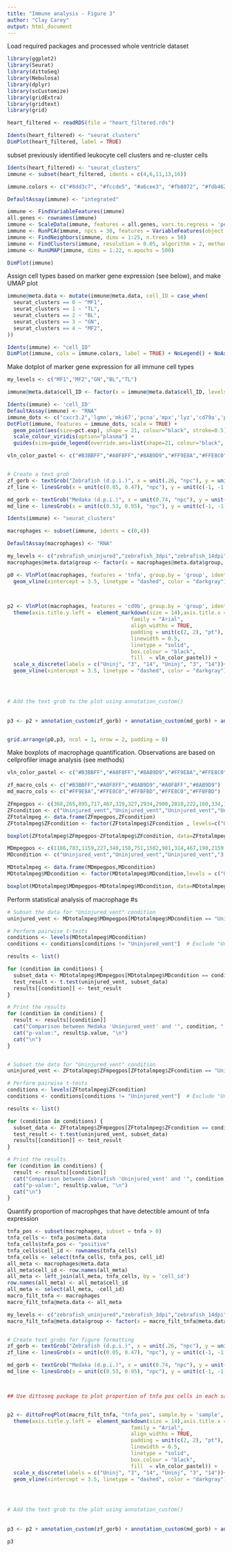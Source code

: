 ```yaml
---
title: "Immune analysis - Figure 3"
author: "Clay Carey"
output: html_document
---
```


Load required packages and processed whole ventricle dataset
```r
library(ggplot2)
library(Seurat)
library(dittoSeq)
library(Nebulosa)
library(dplyr)
library(scCustomize)
library(gridExtra)
library(gridtext)
library(grid)

heart_filtered <- readRDS(file = "heart_filtered.rds")

```


```r
Idents(heart_filtered) <- "seurat_clusters"
DimPlot(heart_filtered, label = TRUE)
```
subset previously identified leukocyte cell clusters and re-cluster cells 
```r
Idents(heart_filtered) <- "seurat_clusters"
immune <- subset(heart_filtered, idents = c(4,6,11,13,16))

immune.colors <- c("#8dd3c7", "#fccde5", "#a6cee3", "#fb8072", "#fdb462", "#b3de69", "#d9d9d9", "#bc80bd", "#ccebc5", "#ffed6f", "#8b8b8b")

DefaultAssay(immune) <- "integrated"

immune <- FindVariableFeatures(immune)
all.genes <- rownames(immune)
immune <- ScaleData(immune, features = all.genes, vars.to.regress = 'percent.mt')
immune <- RunPCA(immune, npcs = 30, features = VariableFeatures(object = immune))
immune <- FindNeighbors(immune, dims = 1:25, n.trees = 50)
immune <- FindClusters(immune, resolution = 0.05, algorithm = 2, method = 'igraph')
immune <- RunUMAP(immune, dims = 1:22, n.epochs = 500)

DimPlot(immune)

```

Assign cell types based on marker gene expression (see below), and make UMAP plot
```r

immune@meta.data <- mutate(immune@meta.data, cell_ID = case_when(
  seurat_clusters == 0 ~ "MF1",
  seurat_clusters == 1 ~ "TL",
  seurat_clusters == 2 ~ "BL",
  seurat_clusters == 3 ~ "GN",
  seurat_clusters == 4 ~ "MF2",
))

Idents(immune) <- "cell_ID"
DimPlot(immune, cols = immune.colors, label = TRUE) + NoLegend() + NoAxes()
```
Make dotplot of marker gene expression for all immune cell types
```r
my_levels <- c("MF1","MF2","GN","BL","TL")

immune@meta.data$cell_ID <- factor(x = immune@meta.data$cell_ID, levels = my_levels)

Idents(immune) <- 'cell_ID'
DefaultAssay(immune) <- "RNA"
immune_dots <- c("cxcr3.2",'lgmn','mki67','pcna','mpx','lyz','cd79a','pax5','lck','zap70')
DotPlot(immune, features = immune_dots, scale = TRUE) +
  geom_point(aes(size=pct.exp), shape = 21, colour="black", stroke=0.5) +
  scale_colour_viridis(option="plasma") +
  guides(size=guide_legend(override.aes=list(shape=21, colour="black", fill="white"))) + theme(axis.text.x =    element_text(angle =45,hjust = 1)) + theme(legend.title = element_text( size = 8))

```





```r
vln_color_pastel <- c("#B3BBFF","#A0F8FF","#8AB9D9","#FF9E8A","#FFE8C0","#FFBFBD")


# Create a text grob
zf_gorb <- textGrob("Zebrafish (d.p.i.)", x = unit(.26, "npc"), y = unit(-1.4, "cm"), just = "center", gp = gpar(fontsize = 16))
zf_line <- linesGrob(x = unit(c(0.05, 0.47), "npc"), y = unit(c(-1, -1), "cm"), gp = gpar(col = "black", lwd = 3))

md_gorb <- textGrob("Medaka (d.p.i.)", x = unit(0.74, "npc"), y = unit(-1.4, "cm"), just = "center", gp = gpar(fontsize = 16))
md_line <- linesGrob(x = unit(c(0.53, 0.95), "npc"), y = unit(c(-1, -1), "cm"), gp = gpar(col = "black", lwd = 3))

Idents(immune) <- "seurat_clusters"

macrophages <- subset(immune, idents = c(0,4))

DefaultAssay(macrophages) <- "RNA"

my_levels <- c("zebrafish_uninjured","zebrafish_3dpi","zebrafish_14dpi","medaka_uninjured","medaka_3dpi","medaka_14dpi")
macrophages@meta.data$group <- factor(x = macrophages@meta.data$group, levels = my_levels)

p0 <- VlnPlot(macrophages, features = 'tnfa', group.by = 'group', idents = c(0,4), cols = vln_color_pastel, pt.size = 0.0 ) +NoLegend() + theme(axis.title.y.left =  element_markdown(size = 14), plot.margin = margin(3,1,0,1, "cm"), axis.title.x = element_blank(), plot.title = element_blank(), axis.text.x = element_blank())+
  geom_vline(xintercept = 3.5, linetype = "dashed", color = "darkgray") + ylab("macrophage tnfa")


  
p2 <- VlnPlot(macrophages, features = 'cd9b', group.by = 'group', idents =  c(0,4), cols = vln_color_pastel, pt.size = 0.0 ) + NoLegend()  +
  theme(axis.title.y.left =  element_markdown(size = 14),axis.title.x = element_blank(),plot.margin = margin(1,1,1.5,1, "cm"), plot.title = element_blank(), axis.text.x = element_markdown(angle = 0, hjust = 0.5, size = 14, color = "black",
                                        family = "Arial",
                                        align_widths = TRUE,
                                        padding = unit(c(2, 2), "pt"),
                                        linewidth = 0.5,
                                        linetype = "solid",
                                        box.colour = "black",
                                        fill  = vln_color_pastel)) +
  scale_x_discrete(labels = c("Uninj", "3", "14", "Uninj", "3", "14"))+
  geom_vline(xintercept = 3.5, linetype = "dashed", color = "darkgray")  + ylab("Macrophage cd9b")




# Add the text grob to the plot using annotation_custom()
 
  
p3 <- p2 + annotation_custom(zf_gorb) + annotation_custom(md_gorb) + annotation_custom(zf_line) + annotation_custom(md_line) + coord_cartesian(clip = 'off')


grid.arrange(p0,p3, ncol = 1, nrow = 2, padding = 0)
```
Make boxplots of macrophage quantification. Observations are based on cellprofiler image analysis (see methods)
```r

vln_color_pastel <- c("#B3BBFF","#A0F8FF","#8AB9D9","#FF9E8A","#FFE8C0","#FFBFBD")

zf_macro_cols <- c("#B3BBFF","#A0F8FF","#8AB9D9","#A0F8FF","#8AB9D9")
md_macro_cols <- c("#FF9E8A","#FFE8C0","#FFBFBD","#FFE8C0","#FFBFBD")

ZFmpegpos <- c(368,265,895,717,467,319,327,2934,2900,2810,222,160,334,1311,2332,2405)
ZFcondition <- c("Uninjured_vent","Uninjured_vent","Uninjured_vent","Uninjured_vent","3 d.p.i_vent","3 d.p.i_vent","3 d.p.i_vent","3 d.p.i_scar","3 d.p.i_scar","3 d.p.i_scar","14 d.p.i_vent","14 d.p.i_vent","14 d.p.i_vent","14 d.p.i_scar","14 d.p.i_scar","14 d.p.i_scar")
ZFtotalmpeg <- data.frame(ZFmpegpos,ZFcondition)
ZFtotalmpeg$ZFcondition <- factor(ZFtotalmpeg$ZFcondition , levels=c("Uninjured_vent", "3 d.p.i_vent","14 d.p.i_vent","3 d.p.i_scar","14 d.p.i_scar"))

boxplot(ZFtotalmpeg$ZFmpegpos~ZFtotalmpeg$ZFcondition, data=ZFtotalmpeg, main = "Zebrafish",xlab="Condition",ylab="Number of mpeg+ cells/mm^2", col=zf_macro_cols,ylim = c(0,3000))

MDmpegpos <- c(1186,783,1159,227,340,150,751,1502,981,314,467,190,2159,1426,786)
MDcondition <- c("Uninjured_vent","Uninjured_vent","Uninjured_vent","3 d.p.i_vent","3 d.p.i_vent","3 d.p.i_vent","3 d.p.i_scar","3 d.p.i_scar","3 d.p.i_scar","14 d.p.i_vent","14 d.p.i_vent","14 d.p.i_vent","14 d.p.i_scar","14 d.p.i_scar","14 d.p.i_scar")

MDtotalmpeg <- data.frame(MDmpegpos,MDcondition)
MDtotalmpeg$MDcondition <- factor(MDtotalmpeg$MDcondition,levels = c("Uninjured_vent", "3 d.p.i_vent","14 d.p.i_vent","3 d.p.i_scar","14 d.p.i_scar"))

boxplot(MDtotalmpeg$MDmpegpos~MDtotalmpeg$MDcondition, data=MDtotalmpeg, main = "Medaka",xlab="Condition",ylab="Number of mpeg+ cells/mm^2", col=md_macro_cols,ylim = c(0,3000)) 


```



Perform statistical analysis of macrophage #s
```r

# Subset the data for "Uninjured_vent" condition
uninjured_vent <- MDtotalmpeg$MDmpegpos[MDtotalmpeg$MDcondition == "Uninjured_vent"]

# Perform pairwise t-tests
conditions <- levels(MDtotalmpeg$MDcondition)
conditions <- conditions[conditions != "Uninjured_vent"]  # Exclude "Uninjured_vent"

results <- list()

for (condition in conditions) {
  subset_data <- MDtotalmpeg$MDmpegpos[MDtotalmpeg$MDcondition == condition]
  test_result <- t.test(uninjured_vent, subset_data)
  results[[condition]] <- test_result
}

# Print the results
for (condition in conditions) {
  result <- results[[condition]]
  cat("Comparison between Medaka 'Uninjured_vent' and '", condition, "':\n")
  cat("p-value:", result$p.value, "\n")
  cat("\n")
}


# Subset the data for "Uninjured_vent" condition
uninjured_vent <- ZFtotalmpeg$ZFmpegpos[ZFtotalmpeg$ZFcondition == "Uninjured_vent"]

# Perform pairwise t-tests
conditions <- levels(ZFtotalmpeg$ZFcondition)
conditions <- conditions[conditions != "Uninjured_vent"]  # Exclude "Uninjured_vent"

results <- list()

for (condition in conditions) {
  subset_data <- ZFtotalmpeg$ZFmpegpos[ZFtotalmpeg$ZFcondition == condition]
  test_result <- t.test(uninjured_vent, subset_data)
  results[[condition]] <- test_result
}

# Print the results
for (condition in conditions) {
  result <- results[[condition]]
  cat("Comparison between Zebrafish 'Uninjured_vent' and '", condition, "':\n")
  cat("p-value:", result$p.value, "\n")
  cat("\n")
}


```




Quantify proportion of macrophges that have detectible amount of tnfa expression
```r

tnfa_pos <- subset(macrophages, subset = tnfa > 0)
tnfa_cells <- tnfa_pos@meta.data
tnfa_cells$tnfa_pos <- "positive"
tnfa_cells$cell_id <- rownames(tnfa_cells)
tnfa_cells <- select(tnfa_cells, tnfa_pos, cell_id)
all_meta <- macrophages@meta.data
all_meta$cell_id <- row.names(all_meta)
all_meta <- left_join(all_meta, tnfa_cells, by = 'cell_id')
row.names(all_meta) <- all_meta$cell_id
all_meta <- select(all_meta, -cell_id)
macro_filt_tnfa <- macrophages
macro_filt_tnfa@meta.data <- all_meta

my_levels <- c("zebrafish_uninjured","zebrafish_3dpi","zebrafish_14dpi","medaka_uninjured","medaka_3dpi","medaka_14dpi")
macro_filt_tnfa@meta.data$group <- factor(x = macro_filt_tnfa@meta.data$group, levels = my_levels)


# Create text grobs for figure formatting 
zf_gorb <- textGrob("Zebrafish (d.p.i.)", x = unit(.26, "npc"), y = unit(-1.4, "cm"), just = "center", gp = gpar(fontsize = 16))
zf_line <- linesGrob(x = unit(c(0.05, 0.47), "npc"), y = unit(c(-1, -1), "cm"), gp = gpar(col = "black", lwd = 3))

md_gorb <- textGrob("Medaka (d.p.i.)", x = unit(0.74, "npc"), y = unit(-1.4, "cm"), just = "center", gp = gpar(fontsize = 16))
md_line <- linesGrob(x = unit(c(0.53, 0.95), "npc"), y = unit(c(-1, -1), "cm"), gp = gpar(col = "black", lwd = 3))



## Use dittoseq package to plot proportion of tnfa pos cells in each sample 


p2 <- dittoFreqPlot(macro_filt_tnfa, "tnfa_pos", sample.by = 'sample', group.by = 'group',color.panel = vln_color_pastel,boxplot.color = '#4F4F4F', jitter.size = 1.5) + NoLegend() +  theme(axis.title.x=element_blank()) + theme(plot.title = element_blank()) + ylab("Proportion of macrophages cells expressing tnfa")+ NoLegend()  +
  theme(axis.title.y.left =  element_markdown(size = 14),axis.title.x = element_blank(),plot.margin = margin(1,1,1.5,1, "cm"), plot.title = element_blank(), axis.text.x = element_markdown(angle = 0, hjust = 0.5, size = 14, color = "black",
                                        family = "Arial",
                                        align_widths = TRUE,
                                        padding = unit(c(2, 2), "pt"),
                                        linewidth = 0.5,
                                        linetype = "solid",
                                        box.colour = "black",
                                        fill  = vln_color_pastel)) +
  scale_x_discrete(labels = c("Uninj", "3", "14", "Uninj", "3", "14"))+
  geom_vline(xintercept = 3.5, linetype = "dashed", color = "darkgray")  




# Add the text grob to the plot using annotation_custom()
 
  
p3 <- p2 + annotation_custom(zf_gorb) + annotation_custom(md_gorb) + annotation_custom(zf_line) + annotation_custom(md_line) + coord_cartesian(clip = 'off')

p3

```

